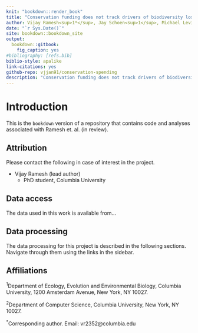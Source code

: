 ```yaml
--- 
knit: "bookdown::render_book"
title: "Conservation funding does not track drivers of biodiversity loss"
author: Vijay Ramesh<sup>1*</sup>, Jay Schoen<sup>1</sup>, Michael Levin<sup>1</sup>, Pratik Dubal<sup>2</sup>, Rochelle Thomas<sup>1</sup>, Sebastian Heilpern<sup>1</sup>, Jared Meek<sup>1</sup>, Pooja Choksi<sup>1</sup>, Don J Melnick<sup>1</sup>, Sara Kross<sup>1</sup>"
date: "`r Sys.Date()`"
site: bookdown::bookdown_site
output: 
  bookdown::gitbook:
    fig_caption: yes
#bibliography: [refs.bib]
biblio-style: apalike
link-citations: yes
github-repo: vjjan91/conservation-spending
description: "Conservation funding does not track drivers of biodiversity loss"
---
```


# Introduction  

This is the `bookdown` version of a repository that contains code and analyses associated with Ramesh et. al. (in review). 

## Attribution

Please contact the following in case of interest in the project.

- Vijay Ramesh (lead author)
    - PhD student, Columbia University

## Data access

The data used in this work is available from...

## Data processing

The data processing for this project is described in the following sections. Navigate through them using the links in the sidebar.

## Affiliations

<sup>1</sup>Department of Ecology, Evolution and Environmental Biology, Columbia University, 1200 Amsterdam Avenue, New York, NY 10027.

<sup>2</sup>Department of Computer Science, Columbia University, New York, NY 10027.

<sup>*</sup>Corresponding author. Email: vr2352@columbia.edu 

